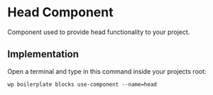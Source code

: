 # Head Component

Component used to provide head functionality to your project.

## Implementation

Open a terminal and type in this command inside your projects root:

```shell
wp boilerplate blocks use-component --name=head
```

